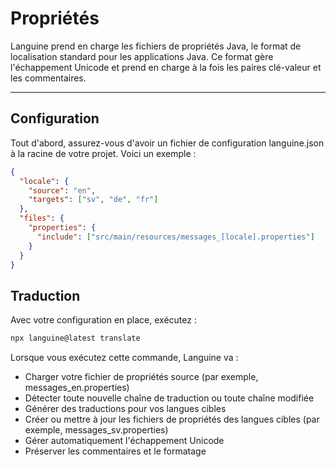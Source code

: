 # Propriétés

Languine prend en charge les fichiers de propriétés Java, le format de localisation standard pour les applications Java. Ce format gère l'échappement Unicode et prend en charge à la fois les paires clé-valeur et les commentaires.

---

## Configuration

Tout d'abord, assurez-vous d'avoir un fichier de configuration languine.json à la racine de votre projet. Voici un exemple :

```json
{
  "locale": {
    "source": "en",
    "targets": ["sv", "de", "fr"]
  },
  "files": {
    "properties": {
      "include": ["src/main/resources/messages_[locale].properties"]
    }
  }
}
```

## Traduction

Avec votre configuration en place, exécutez :

```bash
npx languine@latest translate
```

Lorsque vous exécutez cette commande, Languine va :

- Charger votre fichier de propriétés source (par exemple, messages_en.properties)
- Détecter toute nouvelle chaîne de traduction ou toute chaîne modifiée
- Générer des traductions pour vos langues cibles
- Créer ou mettre à jour les fichiers de propriétés des langues cibles (par exemple, messages_sv.properties)
- Gérer automatiquement l'échappement Unicode
- Préserver les commentaires et le formatage
